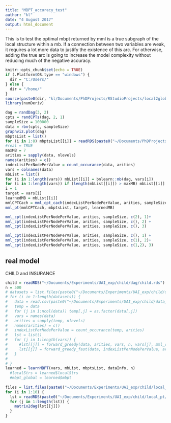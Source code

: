 ```yaml
---
title: "MBPT_accuracy_test"
author: "kl"
date: "4 August 2017"
output: html_document
---
```


This is to test the optimal mbpt returned by mml is a true subgraph of the local structure within a mb. If a connection between two variables are weak, it requires a lot more data to justify the existence of this arc. For otherwise, adding the true arc is going to increase the model complexity without reducing much of the negative accuracy. 

```r
knitr::opts_chunk$set(echo = TRUE)
if (.Platform$OS.type == "windows") {
  dir = "C:/Users/"
} else {
  dir = "/home/"
}
source(paste0(dir, "kl/Documents/PhDProjects/RStudioProjects/local2global/scripts/load_libraries.R"))
library(numDeriv)
```

```r
dag = randDag(3, 2)
cpts = randCPTs(dag, 2, 1)
sampleSize = 100000
data = rbn(cpts, sampleSize)
graphviz.plot(dag)
mbptsList = list()
for (i in 1:8) mbptsList[[i]] = readRDS(paste0("~/Documents/PhDProjects/RStudioProjects/local2global/MBPTs/", i - 1, ".rds"))  # read pre-saved mbpts into memory 
#real = TRUE
maxMB = 7
arities = sapply(data, nlevels)
names(arities) = c()
indexListPerNodePerValue = count_occurance(data, arities)
vars = colnames(data)
mbList = list()
for (i in 1:length(vars)) mbList[[i]] = bnlearn::mb(dag, vars[i])
for (i in 1:length(vars)) if (length(mbList[[i]]) > maxMB) mbList[[i]] = mbList[[i]][1:maxMB]
i = 1
target = vars[i]
learnedMB = mbList[[i]]
mmlCPTCach = mml_cpt_cach(indexListPerNodePerValue, arities, sampleSize, vars, target, learnedMB)
mml_pt(mmlCPTCach, mbptsList, target, learnedMB)

mml_cpt(indexListPerNodePerValue, arities, sampleSize, c(2), 1)+
mml_cpt(indexListPerNodePerValue, arities, sampleSize, c(), 2) +
mml_cpt(indexListPerNodePerValue, arities, sampleSize, c(), 3)

mml_cpt(indexListPerNodePerValue, arities, sampleSize, c(), 1) +
mml_cpt(indexListPerNodePerValue, arities, sampleSize, c(1), 2)+
mml_cpt(indexListPerNodePerValue, arities, sampleSize, c(1,2), 3) 
```

## real model 
CHILD and INSURANCE 

```r
child = readRDS("~/Documents/Experiments/UAI_exp/child/dag/child.rds")
n = 500
# datasets = list.files(paste0("~/Documents/Experiments/UAI_exp/child/data_csv/", n))
# for (i in 1:length(datasets)) {
#   data = read.csv(paste0("~/Documents/Experiments/UAI_exp/child/data_csv/", n, "/", datasets[i]))
#   temp = data
#   for (j in 1:ncol(data)) temp[,j] = as.factor(data[,j])
#   vars = names(data)
#   arities = sapply(temp, nlevels)
#   names(arities) = c()
#   indexListPerNodePerValue = count_occurance(temp, arities)
#   lst = list()
#   for (j in 1:length(vars)) {
#     #lst[[j]] = forward_greedy(data, arities, vars, n, vars[j], mml_cpt)   
#     lst[[j]] = forward_greedy_fast(data, indexListPerNodePerValue, arities, n, vars[j], c())  
#   }
#   
# }
learned = learnMBPT(vars, mbList, mbptsList, dataInfo, n)
  #localStrs = learned$localStrs
  #mbpt_global = learned$mbpt
  
files = list.files(paste0("~/Documents/Experiments/UAI_exp/child/local_pt/", n))
for (i in 1:10) {
  lst = readRDS(paste0("~/Documents/Experiments/UAI_exp/child/local_pt/500/", files[i]))
  for (j in 1:length(lst)) {
    matrix2dag(lst[[j]])
  }
}

```
